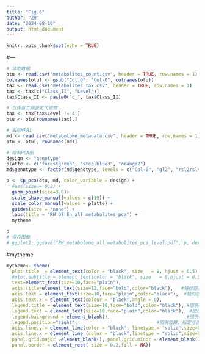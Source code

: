 ```yaml
---
title: "Fig.6"
author: "ZH"
date: "2024-08-10"
output: html_document
---
```


```r
knitr::opts_chunk$set(echo = TRUE)
```

#---
```r
# 读取数据
otu <- read.csv("metabolites_count.csv", header = TRUE, row.names = 1)
colnames(otu) <- gsub("Col.0", "Col-0", colnames(otu))
tax <- read.csv("metabolites_tax.csv", header = TRUE, row.names = 1)
tax <- tax[c("Class_II", "Level")]
tax$Class_II <- paste0("c_", tax$Class_II)

# 仅保留二级鉴定代谢物
tax <- tax[tax$Level != 4,]
otu <- otu[rownames(tax),]

# 去除NPR1
md <- read.csv("metabolome_metadata.csv", header = TRUE, row.names = 1)
otu <- otu[, rownames(md)]

# 绘制PCA图
design <- "genotype"
platte <- c("forestgreen", "steelblue3", "orange2")
md$genotype <- factor(md$genotype, levels = c("Col-0", "gl2", "rsl2rsl4"))

p <- sp_pca(otu, md, color_variable = design) +
  #aes(size = 0.2) +
  geom_point(size=3.0)+
  scale_shape_manual(values = c(19)) +
  scale_color_manual(values = platte) +
  guides(size = "none") +
  labs(title = "RH_DT_En_all_metabolites_pca") +
  mytheme

p
# 保存图像
# ggplot2::ggsave("RH_metabolome_all_metabolites_pca_level.pdf", p, device = "pdf", width = 5, height = 3.8)
```

#mytheme
```r
mytheme<- theme(
  plot.title  = element_text(color = "black", size   = 8, hjust = 0.5),  #主标题样式
  #plot.subtitle = element_text(color = "black", size   = 8,hjust = 0.5),  #副标题样式
  text=element_text(size=10,face="plain"),
  axis.title=element_text(size=12,face="bold",color="black"),   #轴标题样式
  axis.text = element_text(size=10,face="plain",color="black"),  #轴刻度样式
  axis.text.x = element_text(colour = "black",angle = 0), 
  legend.title = element_text(size=10,face="bold",color="black"), #图例标题
  legend.text = element_text(size=10,face="plain",color="black"),  #图例样式
  legend.background = element_blank(),                            #图例背景
  legend.position="right",                             #图例位置，指定与否默认右侧，不要:none
  axis.line.y = element_line(color = "black", linetype = "solid",size=0.2), # y轴线特征
  axis.line.x = element_line (color = "black",linetype = "solid",size=0.2), # x轴线特征
  panel.grid.major =element_blank(), panel.grid.minor = element_blank(),# 去除任何网格和背景   
  panel.border = element_rect( size = 0.2,fill = NA))
```